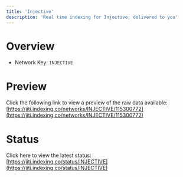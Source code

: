 ```yaml
---
title: 'Injective'
description: 'Real time indexing for Injective; delivered to you'
---
```


# Overview
- Network Key: `INJECTIVE`

# Preview
Click the following link to view a preview of the raw data available: [https://jiti.indexing.co/networks/INJECTIVE/115300772](https://jiti.indexing.co/networks/INJECTIVE/115300772)

# Status
Click here to view the latest status: [https://jiti.indexing.co/status/INJECTIVE](https://jiti.indexing.co/status/INJECTIVE)
